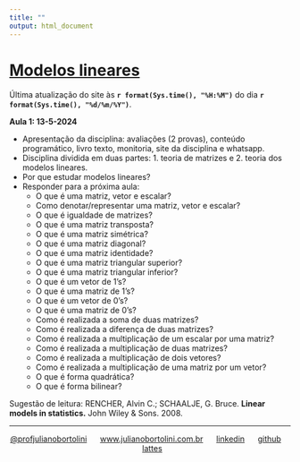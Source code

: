 ```yaml
---
title: ""
output: html_document
---
```


# [Modelos lineares](../index.html)

Última atualização do site às **`r format(Sys.time(), "%H:%M")`** do dia **`r format(Sys.time(), "%d/%m/%Y")`**.

**Aula 1: 13-5-2024**

- Apresentação da disciplina: avaliações (2 provas), conteúdo programático, livro texto, monitoria, site da disciplina e whatsapp. 
- Disciplina dividida em duas partes: 1. teoria de matrizes e 2. teoria dos modelos lineares.
- Por que estudar modelos lineares?
- Responder para a próxima aula:
  - O que é uma matriz, vetor e escalar?
  - Como denotar/representar uma matriz, vetor e escalar?
  - O que é igualdade de matrizes?
  - O que é uma matriz transposta?
  - O que é uma matriz simétrica?
  - O que é uma matriz diagonal?
  - O que é uma matriz identidade?
  - O que é uma matriz triangular superior?
  - O que é uma matriz triangular inferior?
  - O que é um vetor de 1's?
  - O que é uma matriz de 1's?
  - O que é um vetor de 0's?
  - O que é uma matriz de 0's?
  - Como é realizada a soma de duas matrizes?
  - Como é realizada a diferença de duas matrizes?
  - Como é realizada a multiplicação de um escalar por uma matriz?
  - Como é realizada a multiplicação de duas matrizes?
  - Como é realizada a multiplicação de dois vetores?
  - Como é realizada a multiplicação de uma matriz por um vetor?
  - O que é forma quadrática?
  - O que é forma bilinear?
  
Sugestão de leitura: RENCHER, Alvin C.; SCHAALJE, G. Bruce. **Linear models in statistics.** John Wiley & Sons. 2008.


----------
<div style="text-align: center;">

[@profjulianobortolini](https://instagram.com/profjulianobortolini) \  \  \ [www.julianobortolini.com.br](http://www.julianobortolini.com.br) \  \  \ [linkedin](https://linkedin.com/in/julianobortolini) \  \  \ [github](https://github.com/julianobortolini) \  \  \  [lattes](http://lattes.cnpq.br/6210909768845403)

</div>





  
  
  